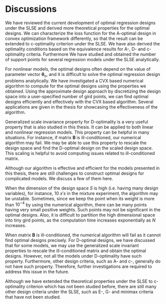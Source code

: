 # Discussions {#chapter:discussions}

We have reviewed the current development of optimal regression designs under the SLSE and derived more theoretical properties for the optimal designs. We can characterize the loss function for the A-optimal design in convex optimization framework differently, so that the result can be extended to c-optimality criterion under the SLSE. We have also derived the optimality conditions based on the equivalence results for A-, D- and c-optimality criteria. Furthermore We have studied and obtained the number of support points for several regression models under the SLSE analytically.

For nonlinear models, the optimal designs often depend on the value of parameter vector $\boldsymbol{\theta}_o$, and it is difficult to solve the optimal regression design problems analytically. We have investigated a CVX based numerical algorithm to compute for the optimal designs using the properties we obtained. Using the approximate design approach by discretizing the design space into a user-specified number of gird points, we can find optimal designs efficiently and effectively with the CVX based algorithm. Several applications are given in the thesis for showcasing the effectiveness of the algorithm.

Generalized scale invariance property for D-optimality is a very useful property that is also studied in this thesis. It can be applied to both linear and nonlinear regression models. This property can be helpful in many situations. For instance, if matrix $\boldsymbol{B}$ is ill-conditioned, our numerical algorithm may fail. We may be able to use this property to rescale the design space and find the D-optimal design on the scaled design space. This scaling is helpful to avoid computing issues related to ill-conditioned matrix.


Although our algorithm is effective and efficient for the models presented in this thesis, there are still challenges to construct optimal designs for complicated models. We discuss a few of them here.


When the dimension of the design space $S$ is high (i.e. having many design variables), for instance, $10$ $x's$ in the mixture experiment, the algorithm may be unstable. Sometimes, since we keep the point when its weight is more than $10^{-4}$ by using the numerical algorithm, there can be many points having very small positive weights. Such points may not be significant in the optimal designs. Also, it is difficult to partition the high dimensional space into tiny gird points, as the computation time increases exponentially as $N$ increases.  

When matrix $\boldsymbol{B}$ is ill-conditioned, the numerical algorithm will fail as it cannot find optimal designs precisely. For D-optimal designs, we have discussed that for some models, we may use the generalized scale invariant properties to rescale the ill-conditioned matrix and obtain the optimal designs. However, not all the models under D-optimality have such property. Furthermore, other design criteria, such as A- and c-, generally do not have such property. Therefore, further investigations are required to address this issue in the future.


Although we have extended the theoretical properties under the SLSE to c-optimality criterion which has not been studied before, there are still many other design criteria under the SLSE, such as E-, G- and minimax criteria that have not been studied. 
